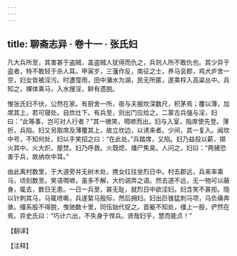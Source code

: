 ```yaml
---
---
---
```

title: 聊斋志异 · 卷十一 · 张氏妇
---

凡大兵所至，其害甚于盗贼，盖盗贼人犹得而仇之，兵则人所不敢仇也。其少异于盗者，特不敢轻于杀人耳。甲寅岁，三藩作反，南征之士，养马衮郡，鸡犬庐舍一空，妇女皆被淫污。时遭霪雨，田中潴水为湖，民无所匿，遂乘桴入高粱丛中。兵知之，裸体乘马，入水搜淫，鲜有遗脱。

惟张氏妇不伏，公然在家。有厨舍一所，夜与夫掘坎深数尺，积茅焉；覆以薄，加席其上，若可寝处。自炊灶下。有兵至，则出门应给之。二蒙古兵强与淫，妇曰：“此等事，岂可对人行者？”其一微笑，啁嗻而出。妇与入室，指席使先登。薄折，兵陷。妇又另取席及薄覆其上，故立坎边，以诱来者。少间，其一复入。闻坎中号，不知何处，妇以手笑招之曰：“在此处。”兵踏席，又陷。妇乃益投以薪，掷火其中。火大炽，屋焚。妇乃呼救。火既熄，燔尸焦臭。人问之，妇曰：“两猪恐害于兵，故纳坎中耳。”

由此离村数里，于大道旁并无树木处，携女红往坐烈日中。村去郡远，兵来率乘马，顷刻数至。笑语啁嗻，虽多不解，大约调弄之语。然去道不远，无一物可以蔽身，辄去，数日无患。一日一兵至，甚无耻，就烈日中欲淫妇。妇含笑不甚拒。隐以针刺其马，马辄喷嘶，兵遂絷马股际，然后拥妇。妇出巨锥猛刺马项，马负痛奔骇。缰系股不得脱，曳驰数十里，同伍始代捉之。首躯不知处，缰上一股，俨然在焉。异史氏曰：“巧计六出，不失身于悍兵。贤哉妇乎，慧而能贞！”

【翻译】

【注释】

